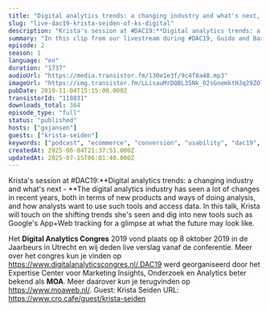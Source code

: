 ```yaml
---
title: "Digital analytics trends: a changing industry and what's next, with Krista Seiden"
slug: "live-dac19-krista-seiden-of-ks-digital"
description: "Krista's session at #DAC19:**Digital analytics trends: a changing industry and what's next - **The digital analytics industry has seen a lot of changes in recent years, both in terms of new products and ways of doing analysis, and how analysts want to use such tools and access data. In this talk, Krista will touch on the shifting trends she's seen and dig into new tools such as Google's App+Web tracking for a glimpse at what the future may look like.\n \nHet **Digital Analytics Congres** 2019 vond plaats op 8 oktober 2019 in de Jaarbeurs in Utrecht en wij deden live verslag vanaf de conferentie. Meer over het congres kun je vinden op https://www.digitalanalyticscongres.nl/.DAC19 werd georganiseerd door het Expertise Center voor Marketing Insights, Onderzoek en Analytics beter bekend als **MOA**. Meer daarover kun je terugvinden op https://www.moaweb.nl/. Guest: Krista Seiden URL: https://www.cro.cafe/guest/krista-seiden"
summary: "In this clip from our livestream during #DAC19, Guido and Bart speak with Krista Seiden from KS Digital."
episode: 2
season: 1
language: "en"
duration: "1737"
audioUrl: "https://media.transistor.fm/130e1e3f/9c4f8a48.mp3"
imageUrl: "https://img.transistor.fm/LLisauMrDQBL35Nk_02sGnemktHJq29ZOlYzxUt2JhI/rs:fill:3000:3000:1/q:60/aHR0cHM6Ly9pbWct/dXBsb2FkLXByb2R1/Y3Rpb24udHJhbnNp/c3Rvci5mbS8yYmQ5/YzEzZGY1ZTk2YzI5/YzA2OGM5Mjk5ZTk4/MzNlZS5qcGVn.webp"
pubDate: 2019-11-04T15:15:00.000Z
transistorId: "118831"
downloads_total: 364
episode_type: "full"
status: "published"
hosts: ["gxjansen"]
guests: ["krista-seiden"]
keywords: ["podcast", "ecommerce", "conversion", "usability", "dac19", "moa", "livestream"]
createdAt: 2025-06-04T21:37:51.000Z
updatedAt: 2025-07-15T06:01:40.000Z
---
```


Krista's session at #DAC19:**Digital analytics trends: a changing industry and what's next - **The digital analytics industry has seen a lot of changes in recent years, both in terms of new products and ways of doing analysis, and how analysts want to use such tools and access data. In this talk, Krista will touch on the shifting trends she's seen and dig into new tools such as Google's App+Web tracking for a glimpse at what the future may look like.
 
Het **Digital Analytics Congres** 2019 vond plaats op 8 oktober 2019 in de Jaarbeurs in Utrecht en wij deden live verslag vanaf de conferentie. Meer over het congres kun je vinden op https://www.digitalanalyticscongres.nl/.DAC19 werd georganiseerd door het Expertise Center voor Marketing Insights, Onderzoek en Analytics beter bekend als **MOA**. Meer daarover kun je terugvinden op https://www.moaweb.nl/. Guest: Krista Seiden URL: https://www.cro.cafe/guest/krista-seiden
